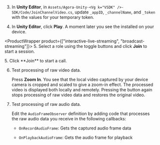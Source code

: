 <PlatformWrapper platform="unity">

3. In **Unity Editor**, in `Assets/Agora-Unity-<Vg k="VSDK" />-SDK/Code/JoinChannelVideo.cs`, update `_appID`, `_channelName`, and `_token` with the values for your temporary token.

4.  In **Unity Editor**, click **Play**. A moment later you see the <Vpl k="CLIENT" /> installed on your device.

<ProductWrapper product={["interactive-live-streaming", "broadcast-streaming"]}>
5. Select a role using the toggle buttons and click **Join** to start a  session.
</ProductWrapper>

<ProductWrapper product="video-calling, voice-calling">
5. Click **Join** to start a call.
</ProductWrapper>

6.  Test processing of raw video data.

    Press **Zoom In**. You see that the local video captured by your device camera is cropped and scaled to give a zoom-in effect. The processed video is displayed both locally and remotely. Pressing the button again stops processing of raw video data and restores the original video.

7.  Test processing of raw audio data.

    Edit the `AudioFrameObserver` definition by adding code that processes the raw audio data you receive in the following callbacks:

    - `OnRecordAudioFrame`: Gets the captured audio frame data

    - `OnPlaybackAudioFrame`: Gets the audio frame for playback

</PlatformWrapper>
